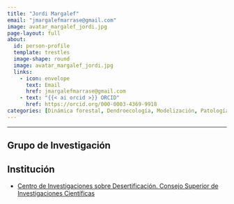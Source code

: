 ```yaml
---
title: "Jordi Margalef"
email: "jmargalefmarrase@gmail.com"  
image: avatar_margalef_jordi.jpg
page-layout: full
about: 
  id: person-profile
  template: trestles
  image-shape: round
  image: avatar_margalef_jordi.jpg
  links:
    - icon: envelope
      text: Email
      href: jmargalefmarrase@gmail.com
    - text: "{{< ai orcid >}} ORCID"
      href: https://orcid.org/000-0003-4369-9918
categories: [Dinámica forestal, Dendroecología, Modelización, Patología]
---
```

 
<hr>

:::{#person-profile}

## Grupo de Investigación


## Institución
- [Centro de Investigaciones sobre Desertificación. Consejo Superior de Investigaciones Científicas](http://www.uv.es/cide/)

:::
